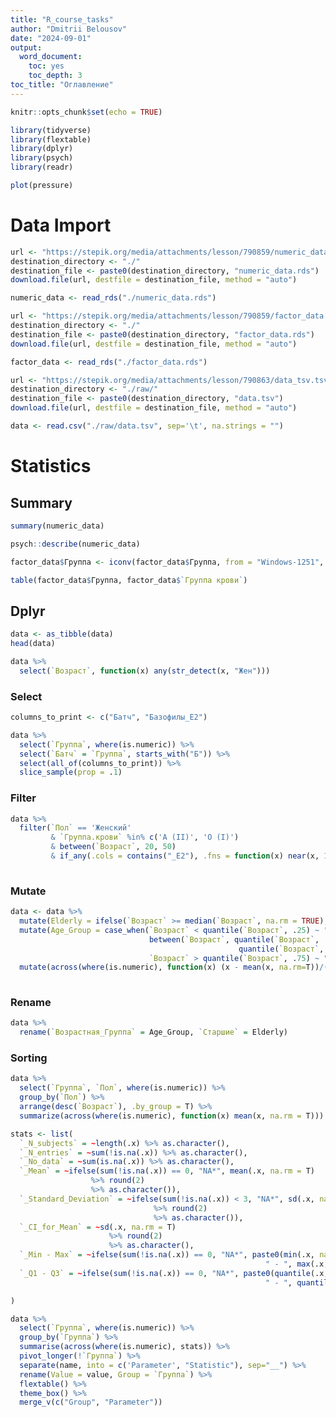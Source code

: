 ```yaml
---
title: "R_course_tasks"
author: "Dmitrii Belousov"
date: "2024-09-01"
output: 
  word_document:
    toc: yes
    toc_depth: 3
toc_title: "Оглавление"
---
```


```r
knitr::opts_chunk$set(echo = TRUE)

library(tidyverse)
library(flextable)
library(dplyr)
library(psych)
library(readr)
```

```r
plot(pressure)
```

# Data Import

```r
url <- "https://stepik.org/media/attachments/lesson/790859/numeric_data.rds"
destination_directory <- "./"
destination_file <- paste0(destination_directory, "numeric_data.rds")
download.file(url, destfile = destination_file, method = "auto")
```

```r
numeric_data <- read_rds("./numeric_data.rds")
```

```r
url <- "https://stepik.org/media/attachments/lesson/790859/factor_data.rds"
destination_directory <- "./"
destination_file <- paste0(destination_directory, "factor_data.rds")
download.file(url, destfile = destination_file, method = "auto")
```

```r
factor_data <- read_rds("./factor_data.rds")
```

```r
url <- "https://stepik.org/media/attachments/lesson/790863/data_tsv.tsv"
destination_directory <- "./raw/"
destination_file <- paste0(destination_directory, "data.tsv")
download.file(url, destfile = destination_file, method = "auto")
```

```r
data <- read.csv("./raw/data.tsv", sep='\t', na.strings = "")
```

# Statistics

## Summary

```r
summary(numeric_data)
```

```r
psych::describe(numeric_data)
```

```r
factor_data$Группа <- iconv(factor_data$Группа, from = "Windows-1251", to = "UTF-8")

table(factor_data$Группа, factor_data$`Группа крови`)
```

## Dplyr

```r
data <- as_tibble(data)
head(data)
```

```r
data %>% 
  select(`Возраст`, function(x) any(str_detect(x, "Жен")))
```

### Select

```r

columns_to_print <- c("Батч", "Базофилы_E2")

data %>% 
  select(`Группа`, where(is.numeric)) %>% 
  select(`Батч` = `Группа`, starts_with("Б")) %>% 
  select(all_of(columns_to_print)) %>% 
  slice_sample(prop = .1)
```

### Filter

```r
data %>% 
  filter(`Пол` == 'Женский' 
         & `Группа.крови` %in% c('A (II)', 'O (I)') 
         & between(`Возраст`, 20, 50) 
         & if_any(.cols = contains("_E2"), .fns = function(x) near(x, 1.5, tol = 0.3)))
  
```

### Mutate

```r
data <- data %>% 
  mutate(Elderly = ifelse(`Возраст` >= median(`Возраст`, na.rm = TRUE), "Yes", "No")) %>% 
  mutate(Age_Group = case_when(`Возраст` < quantile(`Возраст`, .25) ~ "Young", 
                               between(`Возраст`, quantile(`Возраст`, .25), 
                                                   quantile(`Возраст`, .75)) ~ "Average",
                               `Возраст` > quantile(`Возраст`, .75) ~ "Old")) %>% 
  mutate(across(where(is.numeric), function(x) (x - mean(x, na.rm=T))/(sd(x, na.rm = T))))
  
```

### Rename

```r
data %>% 
  rename(`Возрастная_Группа` = Age_Group, `Старшие` = Elderly)
```

### Sorting

```r
data %>% 
  select(`Группа`, `Пол`, where(is.numeric)) %>% 
  group_by(`Пол`) %>% 
  arrange(desc(`Возраст`), .by_group = T) %>% 
  summarize(across(where(is.numeric), function(x) mean(x, na.rm = T)))
```

```r
stats <- list(
  `_N_subjects` = ~length(.x) %>% as.character(),
  `_N_entries` = ~sum(!is.na(.x)) %>% as.character(),
  `_No_data` = ~sum(is.na(.x)) %>% as.character(),
  `_Mean` = ~ifelse(sum(!is.na(.x)) == 0, "NA*", mean(.x, na.rm = T) 
                  %>% round(2) 
                  %>% as.character()),
  `_Standard_Deviation` = ~ifelse(sum(!is.na(.x)) < 3, "NA*", sd(.x, na.rm = T) 
                                %>% round(2) 
                                %>% as.character()),
  `_CI_for_Mean` = ~sd(.x, na.rm = T)
                      %>% round(2) 
                      %>% as.character(),
  `_Min - Max` = ~ifelse(sum(!is.na(.x)) == 0, "NA*", paste0(min(.x, na.rm = T) %>% round(2), 
                                                         " - ", max(.x, na.rm = T) %>% round(2))),
  `_Q1 - Q3` = ~ifelse(sum(!is.na(.x)) == 0, "NA*", paste0(quantile(.x, .25, na.rm = T) %>% round(2), 
                                                         " - ", quantile(.x, .75, na.rm = T) %>% round(2)))

)

data %>% 
  select(`Группа`, where(is.numeric)) %>% 
  group_by(`Группа`) %>% 
  summarise(across(where(is.numeric), stats)) %>% 
  pivot_longer(!`Группа`) %>% 
  separate(name, into = c('Parameter', "Statistic"), sep="__") %>% 
  rename(Value = value, Group = `Группа`) %>% 
  flextable() %>% 
  theme_box() %>% 
  merge_v(c("Group", "Parameter"))
```










